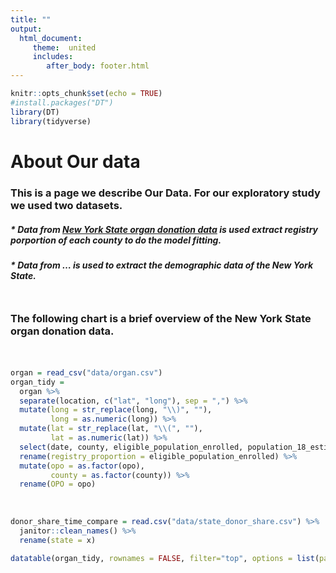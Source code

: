 ```yaml
---
title: ""
output: 
  html_document:
     theme:  united
     includes:
        after_body: footer.html
---
```


```r
knitr::opts_chunk$set(echo = TRUE)
#install.packages("DT")
library(DT)
library(tidyverse)
```

<div style="margin-bottom:30px;">
</div>

# About Our data

<div style="margin-bottom:20px;"> </div>

### This is a page we describe Our Data. For our exploratory study we used two datasets.

<div style="margin-bottom:20px;"> </div>

##### * Data from [New York State organ donation data](https://health.data.ny.gov/Health/Donate-Life-Organ-and-Tissue-Donor-Registry-Enroll/sqk8-8a2h/data?fbclid=IwAR0DjHPMd3up76Cq1bMH0z12f_vr4rLz5YwtMPcT2kc_a5nP-nVJlDEinNE) is used extract registry porportion of each county to do the model fitting.

##### * Data from ... is used to extract the demographic data of the New York State.

<div style="margin-bottom:50px;"> </div>

### The following chart is a brief overview of the New York State organ donation data.

<div style="margin-bottom:50px;"> </div>

```r
organ = read_csv("data/organ.csv")
organ_tidy = 
  organ %>% 
  separate(location, c("lat", "long"), sep = ",") %>% 
  mutate(long = str_replace(long, "\\)", ""),
         long = as.numeric(long)) %>% 
  mutate(lat = str_replace(lat, "\\(", ""),
         lat = as.numeric(lat)) %>% 
  select(date, county, eligible_population_enrolled, population_18_estimate, registry_enrollments, opo) %>% 
  rename(registry_proportion = eligible_population_enrolled) %>% 
  mutate(opo = as.factor(opo),
         county = as.factor(county)) %>% 
  rename(OPO = opo)
```
<div class="cd-fixed-bg cd-fixed-bg--1"> 
</br>
</div>

 
```r

donor_share_time_compare = read.csv("data/state_donor_share.csv") %>%
  janitor::clean_names() %>%
  rename(state = x)

datatable(organ_tidy, rownames = FALSE, filter="top", options = list(pageLength = 5, scrollX=T, autoWidth = TRUE) )
```
     
